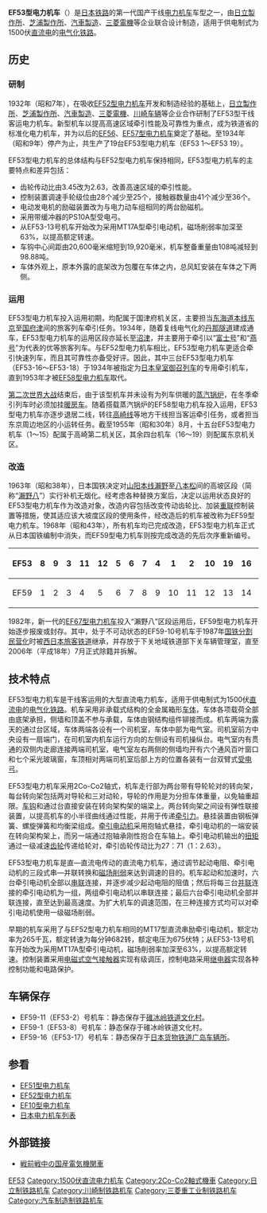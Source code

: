 {{Infobox Locomotive
| name = EF53
| image = JGR-EF53.jpg
| caption = EF53型電力機車的總體佈置
| type = [[电力机车|电力机车]]
| origin = {{JAP}}
| builder = [[日立製作所|日立製作所]]、[[東芝|芝浦製作所]]、<br />[[汽車製造_(公司)|汽車製造]]、[[三菱電機|三菱電機]]、[[川崎车辆|川崎车辆]]
| roadnumber = 
| builddate  = 1932年—1934年
| totalproduction  = 19台
| user = {{JAP}}[[鐵道省_(日本)|铁道省]]
| whytetype = 4-6-6-4
| uicclass = 2Co'Co'2
| gauge = 1,067毫米
| wheeldiameter = 
| axleload = 
| wheelbase = 
| minimumcurve = 
| length = 19,920毫米
| width = 2,810毫米
| height = 3,940毫米
| framesize = 
| weight = 98.88吨
| sandcap = 
| electricsystem = DC 1500V
| collectionmethod = 
| transmission = 直—直流电
| tractionmotors = MT17（MT17A）
| topspeed = 95公里/小时
| sustainedspeed = 68公里/小时（1～12）<br />72公里/小时（13～19）
| poweroutput = 1,350千瓦（小时）
| tractiveeffort = 8,500公斤（持续）
| locobrakes = 
| locobrakepower = 
| locobrakeforce = 
| trainbrakes = 
| safety = 
| notes =
}}
'''EF53型电力机车'''（{{lang-ja|EF53形電気機関車}}）是[[日本鐵路運輸|日本铁路]]的第一代国产干线[[电力机车|电力机车]]车型之一，由[[日立製作所|日立製作所]]、[[東芝|芝浦製作所]]、[[汽車製造_(公司)|汽車製造]]、[[三菱電機|三菱電機]]等企业联合设计制造，适用于供电制式为1500伏[[直流电|直流电]]的[[电气化铁路|电气化铁路]]。

==历史==
=== 研制 ===
1932年（昭和7年），在吸收[[日本國鐵EF52型電力機車|EF52型电力机车]]开发和制造经验的基础上，[[日立製作所|日立製作所]]、[[東芝|芝浦製作所]]、[[汽車製造_(公司)|汽車製造]]、[[三菱電機|三菱電機]]、[[川崎车辆|川崎车辆]]等企业合作研制了EF53型干线客运电力机车。新型机车以提高高速区域牵引性能及可靠性为重点，成为铁道省的标准化电力机车，并为以后的[[日本國鐵EF56型電力機車|EF56]]、[[日本國鐵EF57型電力機車|EF57型电力机车]]奠定了基础。至1934年（昭和9年）停产为止，共生产了19台EF53型电力机车（EF53 1～EF53 19）。

EF53型电力机车的总体结构与EF52型电力机车保持相同，EF53型电力机车的主要特点和差异包括：
* 齿轮传动比由3.45改为2.63，改善高速区域的牵引性能。
* 控制装置调速手轮级位由28个减少至25个，接触器数量由41个减少至36个。
* 电动发电机的励磁装置改为与电力动车组相同的两台励磁机。
* 采用带缓冲器的PS10A型受电弓。
* 从EF53-13号机车开始改为采用MT17A型牵引电动机，磁场削弱率加深至63%，以提高额定转速。
* 车钩中心间距由20,600毫米缩短到19,920毫米，机车整备重量由108吨减轻到98.88吨。
* 车体外观上，原本外露的底架改为包覆在车体之内，总风缸安装在车体之下两侧。

=== 运用 ===
EF53型电力机车投入运用初期，均配属于国津府机关区，主要担当[[东海道本线|东海道本线]][[東京站|东京]]至[[國府津站|国府津]]间的旅客列车牵引任务。1934年，随着复线电气化的[[丹那隧道|丹那隧道]]建成通车，EF53型电力机车的运用区段亦延长至[[沼津車站|沼津]]，并主要用于牵引以“[[富士號列車|富士号]]”和“[[燕號列車|燕号]]”为代表的优等旅客列车。与EF52型电力机车相比，EF53型电力机车更适合牵引快速列车，而且其可靠性亦备受好评。因此，其中三台EF53型电力机车（EF53-16～EF53-18）于1934年被指定为[[日本皇室|日本皇室]][[御召列车|御召列车]]的专用牵引机车，直到1953年才被[[日本國鐵EF58型電力機車|EF58型电力机车]]取代。

[[第二次世界大战|第二次世界大战]]结束后，由于该型机车并未设有为列车供暖的[[蒸汽锅炉|蒸汽锅炉]]，在冬季牵引列车时必须加挂[[暖房车|暖房车]]。随着搭载蒸汽锅炉的EF58型电力机车投入运用，EF53型电力机车亦逐步退居二线，转往[[高崎线|高崎线]]等地方干线担当客运牵引任务，或者担当东京周边地区的小运转任务。截至1955年（昭和30年）8月，十五台EF53型电力机车（1～15）配属于高崎第二机关区，其余四台机车（16～19）则配属东京机关区。

=== 改造 ===
{{Seealso|日本國鐵EF59型電力機車}}
1963年（昭和38年），日本国铁决定对[[山阳本线|山阳本线]][[瀨野站|瀨野]]至[[八本松站|八本松]]间的高坡区段（简称“[[瀨野八|瀨野八]]”）实行补机无烟化。经考虑各种替换方案后，决定以运用状态良好的EF53型电力机车作为改造对象，改造内容包括改变传动齿轮比、加装[[機車重聯|重联]]控制装置等措施，使其适应该大坡度区段的使用条件，经改造后的机车被改称为EF59型电力机车。1968年（昭和43年），所有机车均已完成改造，EF53型电力机车正式从日本国铁编制中消失，而EF59型电力机车则按完成改造的先后次序重新编号。

{| class="wikitable" style="text-align:center"
!EF53
|8||9||3||11||12||5||6||7||4||1||2||10||19||16||18||17||14||15||13
|-
!EF59
|1||2||3||4||5||6||7||8||9||10||11||12||13||14||15||16||17||18||19
|}

1982年，新一代的[[日本國鐵EF67型電力機車|EF67型电力机车]]投入“瀨野八”区段运用后，EF59型电力机车开始逐步报废或封存。其中，处于不可动状态的EF59-10号机车于1987年[[國鐵分割民營化|国铁分割民营化]]时被[[西日本旅客铁道|西日本旅客铁道]]继承，并存放于下关地域铁道部下关车辆管理室，直至2006年（平成18年）7月正式除籍并拆解。

== 技术特点 ==
EF53型电力机车是干线客运用的大型直流电力机车，适用于供电制式为1500伏[[直流电|直流电]]的[[电气化铁路|电气化铁路]]。机车采用非承载式结构的全金属箱形[[车体|车体]]，车体各项载荷全部由底架承担，侧墙和顶盖不参与承载，车体由钢结构组件铆接而成。机车两端为露天的通过台区域，车体两端各设有一个司机室，车体中部为电气室。司机室前方中央设有一扇端门，在司机室内机车运行方向的左侧设有司机操纵台。电气室内有贯通的双侧内走廊连接两端司机室，电气室左右两侧的侧墙均开有六个通风百叶窗口和七个采光玻璃窗，车顶相对两端司机室后部上方的位置各装有一台双臂式[[受电弓|受电弓]]。

EF53型电力机车采用2Co-Co2轴式，机车走行部为两台带有导轮轮对的转向架，每台转向架包括两对导轮和三对动轮，导轮的作用是为分担车体重量，以免轴重超限。[[车钩|车钩]]和通过台直接安装在转向架构架的端梁上。两台转向架之间设有弹性联接装置，以提高机车的小半径曲线通过性能，并用于传递[[牵引力|牵引力]]。悬挂装置由钢板弹簧、螺旋弹簧和均衡梁组成。[[牵引电动机|牵引电动机]]采用抱轴式悬挂，牵引电动机的一端安装在转向架构架上，而另一端通过抱轴承刚性抱合在车轴上。牵引电动机输出的[[扭矩|扭矩]]通过一级减速[[齿轮|齿轮]]传递给轮对，牵引齿轮传动比为27：71（1：2.63）。

EF53型电力机车是直—直流电传动的直流电力机车，通过调节起动电阻、牵引电动机的三段式串—并联转换和[[磁场削弱|磁场削弱]]来达到调速的目的。机车起动和加速时，六台牵引电动机全部以[[串联电路|串联]]连接，并逐步减少起动电阻的阻值；然后将每三台[[并联电路|并联]]连接的牵引电动机为一组，两组牵引电动机以串联连接；最后六台牵引电动机全部并联连接，直至达到最高速度。为扩大机车的调速范围，在三种连接方式均可以对牵引电动机使用一级磁场削弱。

早期的机车采用了与EF52型电力机车相同的MT17型直流串励牵引电动机，额定功率为265千瓦，额定转速为每分钟682转，额定电压为675伏特；从EF53-13号机车开始改为采用MT17A型牵引电动机，磁场削弱率加深至63%，以提高额定转速。控制装置采用[[接触器|电磁式空气接触器]]实现有级调压，控制电路采用[[继电器|继电器]]实现各种控制功能和电路保护。

== 车辆保存 ==
* EF59-11（EF53-2）号机车：静态保存于[[碓冰岭铁道文化村|碓冰岭铁道文化村]]。
* EF59-1（EF53-8）号机车：静态保存于碓冰岭铁道文化村。
* EF59-16（EF53-17）号机车：静态保存于[[日本货物铁道|日本货物铁道]][[广岛车辆所|广岛车辆所]]。

== 参看 ==
{{Portal|日本鐵路|JR Rail ja.svg}}
* [[日本国铁EF51型电力机车|EF51型电力机车]]
* [[日本国铁EF52型电力机车|EF52型电力机车]]
* [[日本国铁EF10型电力机车|EF10型电力机车]]
* [[日本电力机车列表|日本电力机车列表]]

== 外部链接 ==
*{{ja}}[http://ktymtskz.my.coocan.jp/yuge/hidaka9.htm 戦前戦中の国産電気機関車] {{Wayback|url=http://ktymtskz.my.coocan.jp/yuge/hidaka9.htm |date=20191227170654 }}

{{日本國鐵舊型電力機車}}

{{DEFAULTSORT:JNR EF53}}
[[Category:日本國有鐵道電力機車|EF53]]
[[Category:1500伏直流电力机车|Category:1500伏直流电力机车]]
[[Category:2Co-Co2軸式機車|Category:2Co-Co2軸式機車]]
[[Category:日立制铁路机车|Category:日立制铁路机车]]
[[Category:川崎制铁路机车|Category:川崎制铁路机车]]
[[Category:三菱重工业制铁路机车|Category:三菱重工业制铁路机车]]
[[Category:汽车制造制铁路机车|Category:汽车制造制铁路机车]]